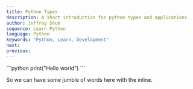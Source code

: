 ```yaml
---
title: Python Types
description: A short introduction for python types and applications
author: Jeffrey Shum
sequence: Learn Python
language: Python
keywords: "Python, Learn, Development"
next:
previous: 
---
```


<CodeTitle language="python" name="main.py"/>
```python
print("Hello world")
```

So we can have some jumble of words here with the <Rainbow text="Rainbow" /> inline.
